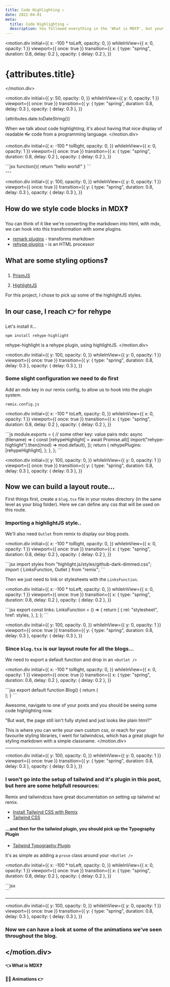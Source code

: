 ```yaml
---
title: Code Highlighting ✍️
date: 2022-04-01
meta:
  title: Code Highlighting ✍️
  description: You followed everything in the 'What is MDX❓', but your code blocks aren't looking great, well this blog has what you're looking for.
---
```




<motion.div
  initial={{
    x: -100 * toLeft,
    opacity: 0,
  }}
  whileInView={{ x: 0, opacity: 1 }}
  viewport={{ once: true }}
  transition={{
    x: { type: "spring", duration: 0.8, delay: 0.2 },
    opacity: { delay: 0.2 },
  }}
>
# {attributes.title}
</motion.div>

<motion.div
  initial={{
    y: 50,
    opacity: 0,
  }}
  whileInView={{ y: 0, opacity: 1 }}
  viewport={{ once: true }}
  transition={{
    y: { type: "spring", duration: 0.8, delay: 0.3 },
    opacity: { delay: 0.3 },
  }}
>
{attributes.date.toDateString()}

When we talk about code highlighting, it's about having that nice display of readable 👓 code from a programming language.
</motion.div>

<motion.div
  initial={{
    x: -100 * toRight,
    opacity: 0,
  }}
  whileInView={{ x: 0, opacity: 1 }}
  viewport={{ once: true }}
  transition={{
    x: { type: "spring", duration: 0.8, delay: 0.2 },
    opacity: { delay: 0.2 },
  }}
>
<div className="transition ease-out hover:scale-105">
```jsx
function(){
  return "hello world!"
}
```
</div>
</motion.div>
---

<motion.div
  initial={{
    y: 100,
    opacity: 0,
  }}
  whileInView={{ y: 0, opacity: 1 }}
  viewport={{ once: true }}
  transition={{
    y: { type: "spring", duration: 0.8, delay: 0.3 },
    opacity: { delay: 0.3 },
  }}
>
## How do we style code blocks in MDX❓

You can think of it like we're converting the markdown into html, with mdx, we can hook into this transformation with some plugins.

- [remark plugins](https://github.com/remarkjs/remark/blob/main/doc/plugins.md) - transforms markdown
- [rehype plugins](https://github.com/rehypejs/rehype/blob/main/doc/plugins.md) - is an HTML processor


## What are some styling options❓

1. [PrismJS](https://prismjs.com/)

2. [HighlightJS](https://highlightjs.org/)

For this project, I chose to pick up some of the highlightJS styles.

## In our case, I reach 👉 for **rehype**
Let's install it...
```
npm install rehype-highlight
```
rehype-highlight is a rehype plugin, using highlightJS.
</motion.div>

<motion.div
  initial={{
    y: 100,
    opacity: 0,
  }}
  whileInView={{ y: 0, opacity: 1 }}
  viewport={{ once: true }}
  transition={{
    y: { type: "spring", duration: 0.8, delay: 0.3 },
    opacity: { delay: 0.3 },
  }}
>
### Some slight configuration we need to do first

Add an mdx key in our remix config, to allow us to hook into the plugin system.

`remix.config.js`

<motion.div
  initial={{
    x: -100 * toLeft,
    opacity: 0,
  }}
  whileInView={{ x: 0, opacity: 1 }}
  viewport={{ once: true }}
  transition={{
    x: { type: "spring", duration: 0.8, delay: 0.2 },
    opacity: { delay: 0.2 },
  }}
>
<div className="transition ease-out hover:scale-105">
```js
module.exports = {
  // some other key: value pairs
  mdx: async (filename) => {
    const [rehypeHighlight] = await Promise.all([
      import("rehype-highlight").then((mod) => mod.default),
    ]);
    return {
      rehypePlugins: [rehypeHighlight],
    };
  },
};
```
</div>
</motion.div>
</motion.div>

<motion.div
  initial={{
    y: 100,
    opacity: 0,
  }}
  whileInView={{ y: 0, opacity: 1 }}
  viewport={{ once: true }}
  transition={{
    y: { type: "spring", duration: 0.8, delay: 0.3 },
    opacity: { delay: 0.3 },
  }}
>
## Now we can build a layout route...

First things first, create a `blog.tsx` file in your routes directory (in the same level as your blog folder). Here we can define any css that will be used on this route.

### Importing a highlightJS style..

We'll also need `Outlet` from remix to display our blog posts.

<motion.div
  initial={{
    x: -100 * toRight,
    opacity: 0,
  }}
  whileInView={{ x: 0, opacity: 1 }}
  viewport={{ once: true }}
  transition={{
    x: { type: "spring", duration: 0.8, delay: 0.2 },
    opacity: { delay: 0.2 },
  }}
>
<div className="transition ease-out hover:scale-105">
```jsx
import styles from "highlight.js/styles/github-dark-dimmed.css";
import { LinksFunction, Outlet } from "remix";
```
</div>
</motion.div>

Then we just need to link or stylesheets with the `LinksFunction`.

<motion.div
  initial={{
    x: -100 * toLeft,
    opacity: 0,
  }}
  whileInView={{ x: 0, opacity: 1 }}
  viewport={{ once: true }}
  transition={{
    x: { type: "spring", duration: 0.8, delay: 0.2 },
    opacity: { delay: 0.2 },
  }}
>
<div className="transition ease-out hover:scale-105">
```jsx
export const links: LinksFunction = () => {
  return [
    {
      rel: "stylesheet",
      href: styles,
    },
  ];
};
```
</div>
</motion.div>
</motion.div>

<motion.div
  initial={{
    y: 100,
    opacity: 0,
  }}
  whileInView={{ y: 0, opacity: 1 }}
  viewport={{ once: true }}
  transition={{
    y: { type: "spring", duration: 0.8, delay: 0.3 },
    opacity: { delay: 0.3 },
  }}
>
### Since `blog.tsx` is our layout route for all the blogs...

We need to export a default function and drop in an `<Outlet />`

<motion.div
  initial={{
    x: -100 * toRight,
    opacity: 0,
  }}
  whileInView={{ x: 0, opacity: 1 }}
  viewport={{ once: true }}
  transition={{
    x: { type: "spring", duration: 0.8, delay: 0.2 },
    opacity: { delay: 0.2 },
  }}
>
<div className="transition ease-out hover:scale-105">
```jsx
export default function Blog() {
  return (
    <div className="flex justify-center">
      <div className="prose">
        <Outlet />
      </div>
    </div>
  );
}
```
</div>
</motion.div>

Awesome, navigate to one of your posts and you should be seeing some code highlighting now.

"But wait, the page still isn't fully styled and just looks like plain html?"

This is where you can write your own custom css, or reach for your favourite styling libraries, I went for tailwindcss, which has a great plugin for styling markdown with a simple classname.
</motion.div>

---

<motion.div
  initial={{
    y: 100,
    opacity: 0,
  }}
  whileInView={{ y: 0, opacity: 1 }}
  viewport={{ once: true }}
  transition={{
    y: { type: "spring", duration: 0.8, delay: 0.3 },
    opacity: { delay: 0.3 },
  }}
>
### I won't go into the setup of tailwind and it's plugin in this post, but here are some helpfull resources:

Remix and tailwindcss have great documentation on setting up tailwind w/ remix.

- [Install Tailwind CSS with Remix](https://tailwindcss.com/docs/guides/remix)
- [Tailwind CSS](https://remix.run/docs/en/v1/guides/styling#tailwind-css)

#### ...and then for the tailwind plugin, you should pick up the **Typography Plugin**

- [Tailwind Typography Plugin](https://tailwindcss.com/docs/typography-plugin)

it's as simple as adding a `prose` class around your `<Outlet />`

<motion.div
  initial={{
    x: -100 * toLeft,
    opacity: 0,
  }}
  whileInView={{ x: 0, opacity: 1 }}
  viewport={{ once: true }}
  transition={{
    x: { type: "spring", duration: 0.8, delay: 0.2 },
    opacity: { delay: 0.2 },
  }}
>
<div className="transition ease-out hover:scale-105">
```jsx
<div className="prose">
  <Outlet />
</div>
```
</div>
</motion.div>
</motion.div>

---
<motion.div
  initial={{
    y: 100,
    opacity: 0,
  }}
  whileInView={{ y: 0, opacity: 1 }}
  viewport={{ once: true }}
  transition={{
    y: { type: "spring", duration: 0.8, delay: 0.3 },
    opacity: { delay: 0.3 },
  }}
>
### Now we can have a look at some of the animations we've seen throughout the blog.
</motion.div>
---

<div className="flex flex-row">
  <motion.div
    initial={{
      x: -100 * toLeft,
      opacity: 0,
    }}
    whileInView={{ x: 0, opacity: 1 }}
    viewport={{ once: true }}
    transition={{
      x: { type: "spring", duration: 0.8, delay: 0.2 },
      opacity: { delay: 0.2 },
    }}
    className="mr-auto"
  >
    <div className="transition ease-in-out
        rounded-lg shadow-lg
        hover:scale-105 hover:underline 
        bg-gradient-to-bl from-green-300 via-blue-500 to-purple-600 
        hover:bg-gradient-to-br hover:from-pink-500 hover:via-red-500 hover:to-yellow-500">
      <Link to={`../what-is-mdx`} className="no-underline text-white" >
        <div>
          <h4 style={{ marginTop: "0px" }} className="py-4 px-5 text-white">👈 What is MDX❓</h4>
        </div>
      </Link>
    </div>
  </motion.div>
  <motion.div
    initial={{
      x: -100 * toRight,
      opacity: 0,
    }}
    whileInView={{ x: 0, opacity: 1 }}
    viewport={{ once: true }}
    transition={{
      x: { type: "spring", duration: 0.8, delay: 0.2 },
      opacity: { delay: 0.2 },
    }}
    className="ml-auto"
  >
    <div className="transition ease-in-out
        rounded-lg shadow-lg
        hover:scale-105 hover:underline 
        bg-gradient-to-bl from-green-300 via-blue-500 to-purple-600 
        hover:bg-gradient-to-br hover:from-pink-500 hover:via-red-500 hover:to-yellow-500">
      <Link to={`../animations`} className="no-underline text-white">
        <div>
          <h4 style={{ marginTop: "0px" }} className="py-4 px-5 text-white"> 🏃‍♂️ Animations 👉</h4>
        </div>
      </Link>
    </div>
  </motion.div>
</div>